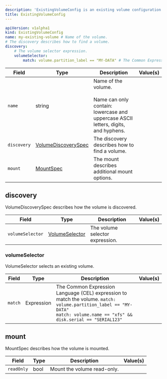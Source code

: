 ```yaml
---
description: 'ExistingVolumeConfig is an existing volume configuration document. Existing volumes allow to mount partitions (or whole disks) that were created outside of Talos. Volume will be mounted under `/var/mnt/<name>`. The existing volume config name should not conflict with user volume names.'
title: ExistingVolumeConfig
---
```











```yaml
apiVersion: v1alpha1
kind: ExistingVolumeConfig
name: my-existing-volume # Name of the volume.
# The discovery describes how to find a volume.
discovery:
    # The volume selector expression.
    volumeSelector:
        match: volume.partition_label == "MY-DATA" # The Common Expression Language (CEL) expression to match the volume.
```


| Field | Type | Description | Value(s) |
|-------|------|-------------|----------|
|`name` |string |Name of the volume.<br /><br />Name can only contain:<br />lowercase and uppercase ASCII letters, digits, and hyphens.  | |
|`discovery` |<a href="#ExistingVolumeConfig.discovery">VolumeDiscoverySpec</a> |The discovery describes how to find a volume.  | |
|`mount` |<a href="#ExistingVolumeConfig.mount">MountSpec</a> |The mount describes additional mount options.  | |




## discovery

VolumeDiscoverySpec describes how the volume is discovered.




| Field | Type | Description | Value(s) |
|-------|------|-------------|----------|
|`volumeSelector` |<a href="#ExistingVolumeConfig.discovery.volumeSelector">VolumeSelector</a> |The volume selector expression.  | |




### volumeSelector

VolumeSelector selects an existing volume.




| Field | Type | Description | Value(s) |
|-------|------|-------------|----------|
|`match` |Expression |The Common Expression Language (CEL) expression to match the volume. <Accordion title="Show example(s)">`match: volume.partition_label == "MY-DATA"`<br />`match: volume.name == "xfs" && disk.serial == "SERIAL123"`</Accordion> | |








## mount

MountSpec describes how the volume is mounted.




| Field | Type | Description | Value(s) |
|-------|------|-------------|----------|
|`readOnly` |bool |Mount the volume read-only.  | |








